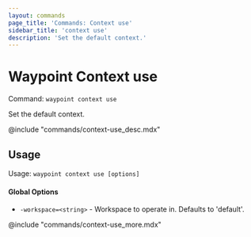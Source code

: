 ```yaml
---
layout: commands
page_title: 'Commands: Context use'
sidebar_title: 'context use'
description: 'Set the default context.'
---
```


# Waypoint Context use

Command: `waypoint context use`

Set the default context.

@include "commands/context-use_desc.mdx"

## Usage

Usage: `waypoint context use [options]`

#### Global Options

- `-workspace=<string>` - Workspace to operate in. Defaults to 'default'.

@include "commands/context-use_more.mdx"
